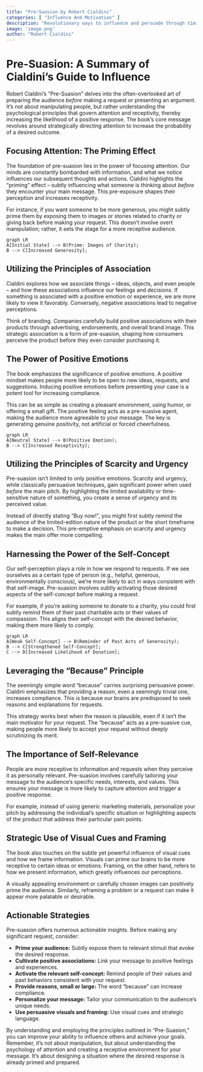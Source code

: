 ```yaml
---
title: "Pre-Suasion by Robert Cialdini"
categories: [ "Influence And Motivation" ]
description: "Revolutionary ways to influence and persuade through timing and context"
image: 'image.png'
author: "Robert Cialdini"
---
```

# Pre-Suasion: A Summary of Cialdini's Guide to Influence

Robert Cialdini's "Pre-Suasion" delves into the often-overlooked art of preparing the audience *before* making a request or presenting an argument.  It's not about manipulating people, but rather understanding the psychological principles that govern attention and receptivity, thereby increasing the likelihood of a positive response.  The book's core message revolves around strategically directing attention to increase the probability of a desired outcome.

##  Focusing Attention: The Priming Effect

The foundation of pre-suasion lies in the power of focusing attention. Our minds are constantly bombarded with information, and what we notice influences our subsequent thoughts and actions. Cialdini highlights the "priming" effect – subtly influencing what someone is thinking about *before* they encounter your main message. This pre-exposure shapes their perception and increases receptivity.

For instance, if you want someone to be more generous, you might subtly prime them by exposing them to images or stories related to charity or giving back before making your request. This doesn't involve overt manipulation; rather, it sets the stage for a more receptive audience.

```mermaid
graph LR
A[Initial State] --> B(Prime: Images of Charity);
B --> C[Increased Generosity];
```

##  Utilizing the Principles of Association

Cialdini explores how we associate things – ideas, objects, and even people – and how these associations influence our feelings and decisions.  If something is associated with a positive emotion or experience, we are more likely to view it favorably.  Conversely, negative associations lead to negative perceptions.

Think of branding. Companies carefully build positive associations with their products through advertising, endorsements, and overall brand image. This strategic association is a form of pre-suasion, shaping how consumers perceive the product before they even consider purchasing it.

##  The Power of Positive Emotions

The book emphasizes the significance of positive emotions. A positive mindset makes people more likely to be open to new ideas, requests, and suggestions.  Inducing positive emotions before presenting your case is a potent tool for increasing compliance.

This can be as simple as creating a pleasant environment, using humor, or offering a small gift.  The positive feeling acts as a pre-suasive agent, making the audience more agreeable to your message.  The key is generating genuine positivity, not artificial or forced cheerfulness.

```mermaid
graph LR
A[Neutral State] --> B(Positive Emotion);
B --> C[Increased Receptivity];
```

##  Utilizing the Principles of Scarcity and Urgency

Pre-suasion isn’t limited to only positive emotions. Scarcity and urgency, while classically persuasive techniques, gain significant power when used *before* the main pitch. By highlighting the limited availability or time-sensitive nature of something, you create a sense of urgency and its perceived value.

Instead of directly stating "Buy now!",  you might first subtly remind the audience of the limited-edition nature of the product or the short timeframe to make a decision.  This pre-emptive emphasis on scarcity and urgency makes the main offer more compelling.

##  Harnessing the Power of the Self-Concept

Our self-perception plays a role in how we respond to requests. If we see ourselves as a certain type of person (e.g., helpful, generous, environmentally conscious), we're more likely to act in ways consistent with that self-image. Pre-suasion involves subtly activating those desired aspects of the self-concept before making a request.

For example, if you're asking someone to donate to a charity, you could first subtly remind them of their past charitable acts or their values of compassion. This aligns their self-concept with the desired behavior, making them more likely to comply.

```mermaid
graph LR
A[Weak Self-Concept] --> B(Reminder of Past Acts of Generosity);
B --> C[Strengthened Self-Concept];
C --> D[Increased Likelihood of Donation];
```


##  Leveraging the "Because" Principle

The seemingly simple word "because" carries surprising persuasive power. Cialdini emphasizes that providing a reason, even a seemingly trivial one, increases compliance. This is because our brains are predisposed to seek reasons and explanations for requests.

This strategy works best when the reason is plausible, even if it isn’t the main motivator for your request.  The "because" acts as a pre-suasive cue, making people more likely to accept your request without deeply scrutinizing its merit.

##  The Importance of Self-Relevance

People are more receptive to information and requests when they perceive it as personally relevant.  Pre-suasion involves carefully tailoring your message to the audience's specific needs, interests, and values.  This ensures your message is more likely to capture attention and trigger a positive response.

For example, instead of using generic marketing materials, personalize your pitch by addressing the individual's specific situation or highlighting aspects of the product that address their particular pain points.

##  Strategic Use of Visual Cues and Framing

The book also touches on the subtle yet powerful influence of visual cues and how we frame information.  Visuals can prime our brains to be more receptive to certain ideas or emotions.  Framing, on the other hand, refers to how we present information, which greatly influences our perceptions.

A visually appealing environment or carefully chosen images can positively prime the audience. Similarly, reframing a problem or a request can make it appear more palatable or desirable.

## Actionable Strategies

Pre-suasion offers numerous actionable insights.  Before making any significant request, consider:

* **Prime your audience:** Subtly expose them to relevant stimuli that evoke the desired response.
* **Cultivate positive associations:** Link your message to positive feelings and experiences.
* **Activate the relevant self-concept:** Remind people of their values and past behaviors consistent with your request.
* **Provide reasons, small or large:** The word "because" can increase compliance.
* **Personalize your message:** Tailor your communication to the audience's unique needs.
* **Use persuasive visuals and framing:** Use visual cues and strategic language.

By understanding and employing the principles outlined in "Pre-Suasion," you can improve your ability to influence others and achieve your goals. Remember, it's not about manipulation, but about understanding the psychology of attention and creating a receptive environment for your message. It’s about designing a situation where the desired response is already primed and prepared.

